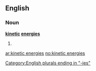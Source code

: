 ==English==

===Noun===
'''[[kinetic]] [[energy|energies]]'''

# {{plural of|[[kinetic energy]]}}

[[Category:English plurals ending in "-ies"]]

[[ar:kinetic energies]]
[[no:kinetic energies]]